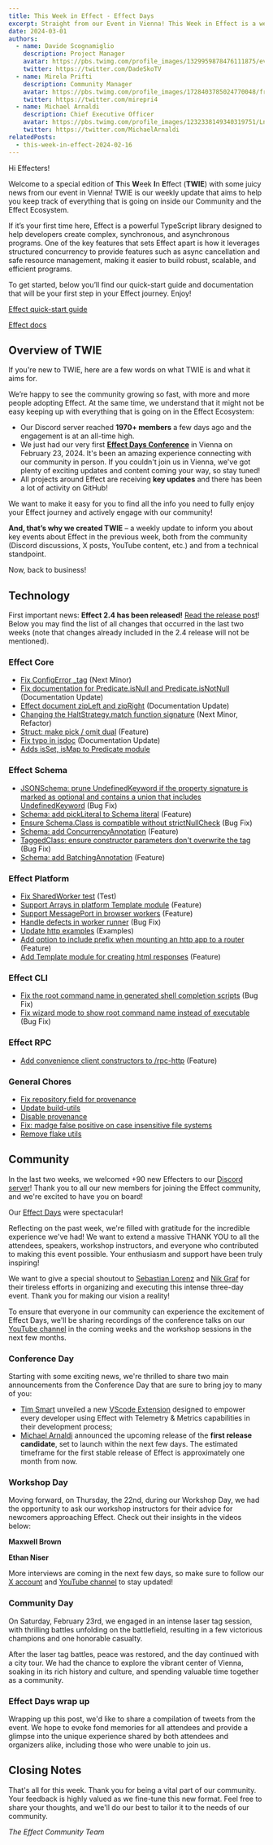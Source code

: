 ```yaml
---
title: This Week in Effect - Effect Days
excerpt: Straight from our Event in Vienna! This Week in Effect is a weekly blog post that makes a summary of what happened in the Effect Community and Ecosystem to help you keep track of all the news, features and changes!
date: 2024-03-01
authors:
  - name: Davide Scognamiglio
    description: Project Manager
    avatar: https://pbs.twimg.com/profile_images/1329959878476111875/evHG8VX6_400x400.jpg
    twitter: https://twitter.com/DadeSkoTV
  - name: Mirela Prifti
    description: Community Manager
    avatar: https://pbs.twimg.com/profile_images/1728403785024770048/frKphayT_400x400.jpg
    twitter: https://twitter.com/mirepri4
  - name: Michael Arnaldi
    description: Chief Executive Officer
    avatar: https://pbs.twimg.com/profile_images/1232338149340319751/Ln9nNWyk_400x400.jpg
    twitter: https://twitter.com/MichaelArnaldi
relatedPosts:
  - this-week-in-effect-2024-02-16
---
```


Hi Effecters! 

Welcome to a special edition of **T**his **W**eek **I**n **E**ffect (**TWIE**) with some juicy news from our event in Vienna! TWIE is our weekly update that aims to help you keep track of everything that is going on inside our Community and the Effect Ecosystem.

If it’s your first time here, Effect is a powerful TypeScript library designed to help developers create complex, synchronous, and asynchronous programs. One of the key features that sets Effect apart is how it leverages structured concurrency to provide features such as async cancellation and safe resource management, making it easier to build robust, scalable, and efficient programs.

To get started, below you’ll find our quick-start guide and documentation that will be your first step in your Effect journey. Enjoy!

[Effect quick-start guide](/docs/quickstart)

[Effect docs](/docs/introduction)

## Overview of TWIE

If you're new to TWIE, here are a few words on what TWIE is and what it aims for.

We’re happy to see the community growing so fast, with more and more people adopting Effect. At the same time, we understand that it might not be easy keeping up with everything that is going on in the Effect Ecosystem:

- Our Discord server reached **1970+ members** a few days ago and the engagement is at an all-time high.
- We just had our very first **[Effect Days Conference](/events/effect-days)** in Vienna on February 23, 2024. It's been an amazing experience connecting with our community in person. If you couldn't join us in Vienna, we've got plenty of exciting updates and content coming your way, so stay tuned!
- All projects around Effect are receiving **key updates** and there has been a lot of activity on GitHub!

We want to make it easy for you to find all the info you need to fully enjoy your Effect journey and actively engage with our community!

**And, that’s why we created TWIE** – a weekly update to inform you about key events about Effect in the previous week, both from the community (Discord discussions, X posts, YouTube content, etc.) and from a technical standpoint.

Now, back to business!

## Technology

First important news: **Effect 2.4 has been released!** [Read the release post](https://effect.website/blog/release-2.4)!
Below you may find the list of all changes that occurred in the last two weeks (note that changes already included in the 2.4 release will not be mentioned).

### Effect Core
+ [Fix ConfigError _tag](https://github.com/Effect-TS/effect/pull/2206) (Next Minor)
+ [Fix documentation for Predicate.isNull and Predicate.isNotNull](https://github.com/Effect-TS/effect/pull/2219) (Documentation Update)
+ [Effect document zipLeft and zipRight](https://github.com/Effect-TS/effect/pull/2223) (Documentation Update)
+ [Changing the HaltStrategy.match function signature](https://github.com/Effect-TS/effect/pull/2202) (Next Minor, Refactor)
+ [Struct: make pick / omit dual](https://github.com/Effect-TS/effect/pull/2233) (Feature)
+ [Fix typo in jsdoc](https://github.com/Effect-TS/effect/pull/2226) (Documentation Update)
+ [Adds isSet, isMap to Predicate module](https://github.com/Effect-TS/effect/pull/2224)

### Effect Schema
+ [JSONSchema: prune UndefinedKeyword if the property signature is marked as optional and contains a union that includes UndefinedKeyword](https://github.com/Effect-TS/effect/pull/2217) (Bug Fix)
+ [Schema: add pickLiteral to Schema literal](https://github.com/Effect-TS/effect/pull/2209) (Feature)
+ [Ensure Schema.Class is compatible without strictNullCheck](https://github.com/Effect-TS/effect/pull/2221) (Bug Fix)
+ [Schema: add ConcurrencyAnnotation](https://github.com/Effect-TS/effect/pull/2227) (Feature)
+ [TaggedClass: ensure constructor parameters don't overwrite the tag](https://github.com/Effect-TS/effect/pull/2222) (Bug Fix)
+ [Schema: add BatchingAnnotation](https://github.com/Effect-TS/effect/pull/2234) (Feature)

### Effect Platform
+ [Fix SharedWorker test](https://github.com/Effect-TS/effect/pull/2176) (Test)
+ [Support Arrays in platform Template module](https://github.com/Effect-TS/effect/pull/2177) (Feature)
+ [Support MessagePort in browser workers](https://github.com/Effect-TS/effect/pull/2188) (Feature)
+ [Handle defects in worker runner](https://github.com/Effect-TS/effect/pull/2196) (Bug Fix)
+ [Update http examples](https://github.com/Effect-TS/effect/pull/2205) (Examples)
+ [Add option to include prefix when mounting an http app to a router](https://github.com/Effect-TS/effect/pull/2231) (Feature)
+ [Add Template module for creating html responses](https://github.com/Effect-TS/effect/pull/2174) (Feature)

### Effect CLI
+ [Fix the root command name in generated shell completion scripts](https://github.com/Effect-TS/effect/pull/2173) (Bug Fix)
+ [Fix wizard mode to show root command name instead of executable](https://github.com/Effect-TS/effect/pull/2175) (Bug Fix)

### Effect RPC
+ [Add convenience client constructors to /rpc-http](https://github.com/Effect-TS/effect/pull/2198) (Feature)

### General Chores
+ [Fix repository field for provenance](https://github.com/Effect-TS/effect/pull/2189)
+ [Update build-utils](https://github.com/Effect-TS/effect/pull/2190)
+ [Disable provenance](https://github.com/Effect-TS/effect/pull/2191)
+ [Fix: madge false positive on case insensitive file systems](https://github.com/Effect-TS/effect/pull/2215)
+ [Remove flake utils](https://github.com/Effect-TS/effect/pull/2204)

## Community

In the last two weeks, we welcomed +90 new Effecters to our [Discord server](https://discord.gg/effect-ts)! Thank you to all our new members for joining the Effect community, and we're excited to have you on board!

Our [Effect Days](/events/effect-days) were spectacular! 

Reflecting on the past week, we're filled with gratitude for the incredible experience we've had! We want to extend a massive THANK YOU to all the attendees, speakers, workshop instructors, and everyone who contributed to making this event possible. Your enthusiasm and support have been truly inspiring!

We want to give a special shoutout to [Sebastian Lorenz](https://twitter.com/thefubhy) and [Nik Graf](https://twitter.com/nikgraf) for their tireless efforts in organizing and executing this intense three-day event. Thank you for making our vision a reality!

To ensure that everyone in our community can experience the excitement of Effect Days, we'll be sharing recordings of the conference talks on our [YouTube channel](https://www.youtube.com/@effect-ts) in the coming weeks and the workshop sessions in the next few months.

### Conference Day

Starting with some exciting news, we're thrilled to share two main announcements from the Conference Day that are sure to bring joy to many of you:
+ [Tim Smart](https://twitter.com/tim_smart) unveiled a new [VScode Extension](https://marketplace.visualstudio.com/items?itemName=effectful-tech.effect-vscode) designed to empower every developer using Effect with Telemetry & Metrics capabilities in their development process;
+ [Michael Arnaldi](https://twitter.com/MichaelArnaldi) announced the upcoming release of the **first release candidate**, set to launch within the next few days. The estimated timeframe for the first stable release of Effect is approximately one month from now.

### Workshop Day

Moving forward, on Thursday, the 22nd, during our Workshop Day, we had the opportunity to ask our workshop instructors for their advice for newcomers approaching Effect. Check out their insights in the videos below:

**Maxwell Brown**

<YouTube url="https://www.youtube.com/embed/p-0I9wz5VXs?si=hKdJafdCTfbm0EUn" />

**Ethan Niser**

<YouTube url="https://www.youtube.com/embed/9AVu3Uon0C8?si=hmkOyOTKo-3fTuen" />

More interviews are coming in the next few days, so make sure to follow our [X account](https://twitter.com/EffectTS_) and [YouTube channel](https://www.youtube.com/@effect-ts) to stay updated!

### Community Day

On Saturday, February 23rd, we engaged in an intense laser tag session, with thrilling battles unfolding on the battlefield, resulting in a few victorious champions and one honorable casualty.

<Tweet id="1761323967292248068" />

After the laser tag battles, peace was restored, and the day continued with a city tour. We had the chance to explore the vibrant center of Vienna, soaking in its rich history and culture, and spending valuable time together as a community.

<Tweet id="1763678196774420662" />

### Effect Days wrap up

Wrapping up this post, we'd like to share a compilation of tweets from the event. We hope to evoke fond memories for all attendees and provide a glimpse into the unique experience shared by both attendees and organizers alike, including those who were unable to join us.

<Tweet id="1761035136294932846" />

<Tweet id="1761823724871782828" />

<Tweet id="1760711565613969798" />

<Tweet id="1760617591549067627" />

<Tweet id="1760312111840862400" />

<Tweet id="1759842552713257016" />

<Tweet id="1761018428352078331" />

<Tweet id="1761066740077785395" />

<Tweet id="1761323967292248068" />

<Tweet id="1762798458518311329" />

<Tweet id="1761076706696151487" />

<Tweet id="1761466261119123561" />

<Tweet id="1762182489122943211" />

<Tweet id="1761141085756154305" />

<Tweet id="1761149579645378691" />

<Tweet id="1761118828019188171" />

<Tweet id="1761098968912552437" />

<Tweet id="1760723599948923143" />


## Closing Notes

That's all for this week. Thank you for being a vital part of our community. Your feedback is highly valued as we fine-tune this new format. Feel free to share your thoughts, and we'll do our best to tailor it to the needs of our community.

_The Effect Community Team_
